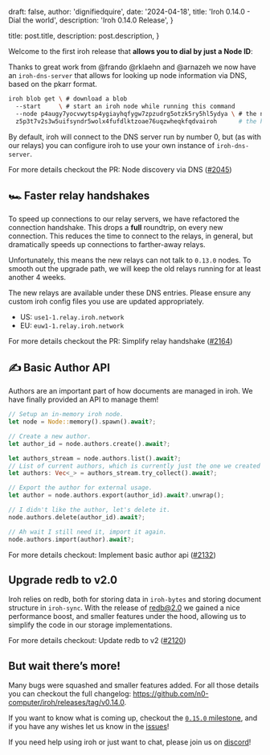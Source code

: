 
  draft: false,
  author: 'dignifiedquire',
  date: '2024-04-18',
  title: 'Iroh 0.14.0 - Dial the world',
  description:
    'Iroh 0.14.0 Release',
}

  title: post.title,
  description: post.description,
}


Welcome to the first iroh release that **allows you to dial by just a Node ID**:

Thanks to great work from @frando @rklaehn and @arnazeh we now have an `iroh-dns-server` that allows for looking up node information via DNS, based on the pkarr format.

```bash
iroh blob get \ # download a blob
  --start     \ # start an iroh node while running this command
  --node p4augy7yocvwytsp4ygiayhqfygw7zpzudrg5otzk5ry5hl5ydya \ # the node id
  z5p3t7v2s3w5uifsyndr5wolx4fufdlktzoae76uqzwheqkfqdvairoh      # the hash of the blob
```

By default, iroh will connect to the DNS server run by number 0, but (as with our relays) you can configure iroh to use your own instance of `iroh-dns-server`.

For more details checkout the PR: Node discovery via DNS ([#2045](https://github.com/n0-computer/iroh/issues/2045))

## 🏎️ Faster relay handshakes

To speed up connections to our relay servers, we have refactored the connection handshake. This drops a **full** roundtrip, on every new connection. This reduces the time to connect to the relays, in general, but dramatically speeds up connections to farther-away relays.

Unfortunately, this means the new relays can not talk to `0.13.0` nodes. To smooth out the upgrade path, we will keep the old relays running for at least another 4 weeks.

The new relays are available under these DNS entries. Please ensure any custom iroh config files you use are updated appropriately.

- US: `use1-1.relay.iroh.network`
- EU: `euw1-1.relay.iroh.network`

For more details checkout the PR: Simplify relay handshake ([#2164](https://github.com/n0-computer/iroh/issues/2164))

## ✍️ Basic Author API

Authors are an important part of how documents are managed in iroh. We have finally provided an API to manage them!

```rust
// Setup an in-memory iroh node.
let node = Node::memory().spawn().await?;

// Create a new author.
let author_id = node.authors.create().await?;

let authors_stream = node.authors.list().await?;
// List of current authors, which is currently just the one we created above.
let authors: Vec<_> = authors_stream.try_collect().await?;

// Export the author for external usage.
let author = node.authors.export(author_id).await?.unwrap();

// I didn't like the author, let's delete it.
node.authors.delete(author_id).await?;

// Ah wait I still need it, import it again.
node.authors.import(author).await?;
```

For more details checkout:  Implement basic author api ([#2132](https://github.com/n0-computer/iroh/issues/2132))

## Upgrade redb to v2.0

Iroh relies on redb, both for storing data in `iroh-bytes` and storing document structure in `iroh-sync`. With the release of [redb@2.0](https://github.com/cberner/redb/releases/tag/v2.0.0) we gained a nice performance boost, and smaller features under the hood, allowing us to simplify the code in our storage implementations.

For more details checkout: Update redb to v2 ([#2120](https://github.com/n0-computer/iroh/issues/2120))

## But wait there’s more!

Many bugs were squashed and smaller features added. For all those details you can checkout the full changelog: https://github.com/n0-computer/iroh/releases/tag/v0.14.0.

If you want to know what is coming up, checkout the [`0.15.0` milestone](https://github.com/n0-computer/iroh/milestone/21), and if you have any wishes let us know in the [issues](https://github.com/n0-computer/iroh/issues)!

If you need help using iroh or just want to chat, please join us on [discord](https://discord.com/invite/DpmJgtU7cW)!